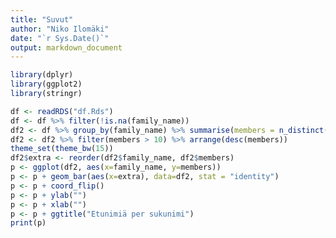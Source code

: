 ```yaml
---
title: "Suvut"
author: "Niko Ilomäki"
date: "`r Sys.Date()`"
output: markdown_document
---
```


```r
library(dplyr)
library(ggplot2)
library(stringr)
```

```r
df <- readRDS("df.Rds")
df <- df %>% filter(!is.na(family_name))
df2 <- df %>% group_by(family_name) %>% summarise(members = n_distinct(first_name))
df2 <- df2 %>% filter(members > 10) %>% arrange(desc(members))
theme_set(theme_bw(15))
df2$extra <- reorder(df2$family_name, df2$members)
p <- ggplot(df2, aes(x=family_name, y=members))
p <- p + geom_bar(aes(x=extra), data=df2, stat = "identity")
p <- p + coord_flip()
p <- p + ylab("")
p <- p + xlab("")
p <- p + ggtitle("Etunimiä per sukunimi")
print(p)
```
